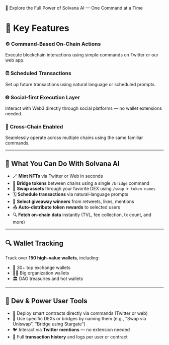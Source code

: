<div style={{
  background: 'linear-gradient(to right, #1e293b, #334155)',
  padding: '1.5rem',
  borderRadius: '0.75rem',
  color: 'white',
  marginBottom: '2rem',
  textAlign: 'center',
  fontWeight: '600',
  fontSize: '1.125rem'
}}>
  🚀 Explore the Full Power of Solvana AI  — One Command at a Time
</div>

# 🔑 Key Features

### ⚙️ Command-Based On-Chain Actions  
Execute blockchain interactions using simple commands on Twitter or our web app.

### ⏰ Scheduled Transactions  
Set up future transactions using natural language or scheduled prompts.

### 🌐 Social-first Execution Layer  
Interact with Web3 directly through social platforms — no wallet extensions needed.

### 🔁 Cross-Chain Enabled  
Seamlessly operate across multiple chains using the same familiar commands.

---

## 🧠 What You Can Do With Solvana AI 

- 🪄 **Mint NFTs** via Twitter or Web in seconds  
- 🌉 **Bridge tokens** between chains using a single `/bridge` command  
- 💸 **Swap assets** through your favorite DEX using `/swap + token names`  
- 🗓 **Schedule transactions** via natural-language prompts  
- 🎉 **Select giveaway winners** from retweets, likes, mentions  
- 📤 **Auto-distribute token rewards** to selected users  
- 🔍 **Fetch on-chain data** instantly (TVL, fee collection, tx count, and more)

---

## 🔍 Wallet Tracking

Track over **150 high-value wallets**, including:

- 🏦 30+ top exchange wallets  
- 🧑‍💼 Big organization wallets  
- 🏛 DAO treasuries and hot wallets  

---

## 🔧 Dev & Power User Tools

- 🧱 Deploy smart contracts directly via commands (Twitter or web)  
- 🧬 Use specific DEXs or bridges by naming them (e.g., "Swap via Uniswap", "Bridge using Stargate")  
- 🐦 Interact via **Twitter mentions** — no extension needed  
- 🧾 Full **transaction history** and logs per user or contract
